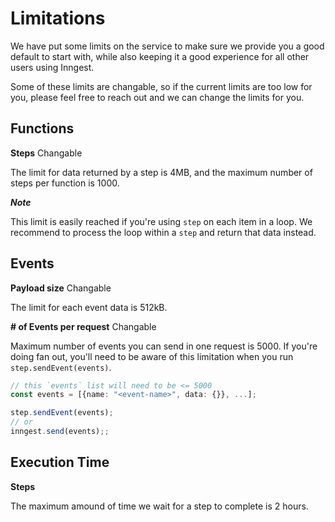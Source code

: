
# Limitations

We have put some limits on the service to make sure we provide you a good default to start with, while also keeping it a good experience for all other users using Inngest.

Some of these limits are changable, so if the current limits are too low for you, please feel free to reach out and we can change the limits for you.

## Functions

**Steps** <Tag>Changable</Tag>

The limit for data returned by a step is 4MB, and the maximum number of steps per function is 1000.

***Note***

This limit is easily reached if you're using `step` on each item in a loop.
We recommend to process the loop within a `step` and return that data instead.

## Events

**Payload size** <Tag>Changable</Tag>

The limit for each event data is 512kB.

**# of Events per request** <Tag>Changable</Tag>

Maximum number of events you can send in one request is 5000.
If you're doing fan out, you'll need to be aware of this limitation when you run `step.sendEvent(events)`.

```typescript
// this `events` list will need to be <= 5000
const events = [{name: "<event-name>", data: {}}, ...];

step.sendEvent(events);
// or
inngest.send(events);;
```

## Execution Time

**Steps**

The maximum amound of time we wait for a step to complete is 2 hours.
